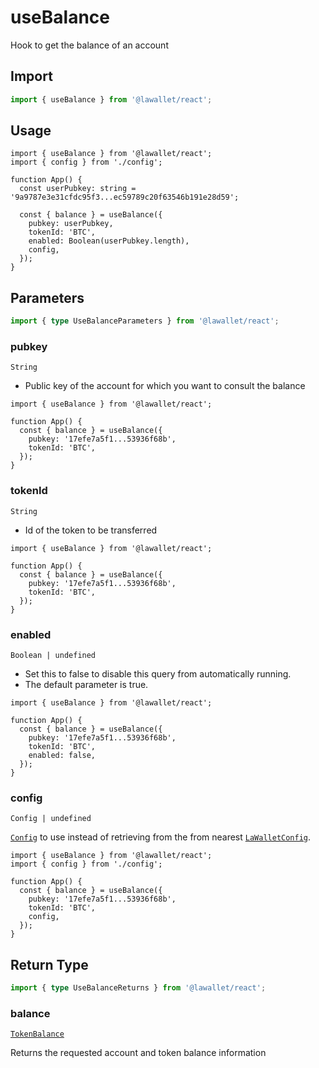 # useBalance

Hook to get the balance of an account

## Import

```ts
import { useBalance } from '@lawallet/react';
```

## Usage

```tsx filename="index.tsx"
import { useBalance } from '@lawallet/react';
import { config } from './config';

function App() {
  const userPubkey: string = '9a9787e3e31cfdc95f3...ec59789c20f63546b191e28d59';

  const { balance } = useBalance({
    pubkey: userPubkey,
    tokenId: 'BTC',
    enabled: Boolean(userPubkey.length),
    config,
  });
}
```

## Parameters

```ts
import { type UseBalanceParameters } from '@lawallet/react';
```

### pubkey

`String`

- Public key of the account for which you want to consult the balance

```tsx [index.tsx]
import { useBalance } from '@lawallet/react';

function App() {
  const { balance } = useBalance({
    pubkey: '17efe7a5f1...53936f68b',
    tokenId: 'BTC',
  });
}
```

### tokenId

`String`

- Id of the token to be transferred

```tsx [index.tsx]
import { useBalance } from '@lawallet/react';

function App() {
  const { balance } = useBalance({
    pubkey: '17efe7a5f1...53936f68b',
    tokenId: 'BTC',
  });
}
```

### enabled

`Boolean | undefined`

- Set this to false to disable this query from automatically running.
- The default parameter is true.

```tsx [index.tsx]
import { useBalance } from '@lawallet/react';

function App() {
  const { balance } = useBalance({
    pubkey: '17efe7a5f1...53936f68b',
    tokenId: 'BTC',
    enabled: false,
  });
}
```

### config

`Config | undefined`

[`Config`](/react/createConfig#config) to use instead of retrieving from the from nearest [`LaWalletConfig`](/react/LaWalletConfig).

```tsx [index.tsx]
import { useBalance } from '@lawallet/react';
import { config } from './config';

function App() {
  const { balance } = useBalance({
    pubkey: '17efe7a5f1...53936f68b',
    tokenId: 'BTC',
    config,
  });
}
```

## Return Type

```ts
import { type UseBalanceReturns } from '@lawallet/react';
```

### balance

[`TokenBalance`](/react/glossary/types#tokenbalance)

Returns the requested account and token balance information
